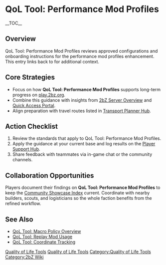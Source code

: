 {{Short description|QoL Tool: Performance Mod Profiles reviews approved configurations and onboarding instructions for the performance mod profiles enhancement}}
= QoL Tool: Performance Mod Profiles =
{{2bZ Navbox}}
__TOC__

== Overview ==
QoL Tool: Performance Mod Profiles reviews approved configurations and onboarding
instructions for the performance mod profiles enhancement. This entry links back to
[[Category:Quality of Life Tools|Quality of Life Tools]] for additional context.

== Core Strategies ==
* Focus on how '''QoL Tool: Performance Mod Profiles''' supports long-term progress on [[play.2bz.org]].
* Combine this guidance with insights from [[2bZ Server Overview]] and [[Quick Access Portal]].
* Align preparation with travel routes listed in [[Transport Planner Hub]].

== Action Checklist ==
# Review the [[Category:Quality of Life Tools|Quality of Life Tools]] standards that apply to QoL Tool: Performance Mod Profiles.
# Apply the guidance at your current base and log results on the [[Player Support Hub]].
# Share feedback with teammates via in-game chat or the community channels.

== Collaboration Opportunities ==
Players document their findings on '''QoL Tool: Performance Mod Profiles''' to keep the
[[Community Showcase Index]] current. Coordinate with nearby builders, scouts, and
logisticians so the whole faction benefits from the refined workflow.

== See Also ==
* [[QoL Tool: Macro Policy Overview]]
* [[QoL Tool: Replay Mod Usage]]
* [[QoL Tool: Coordinate Tracking]]

[[Category:Quality of Life Tools]]
[[Category:2bZ Wiki]]
